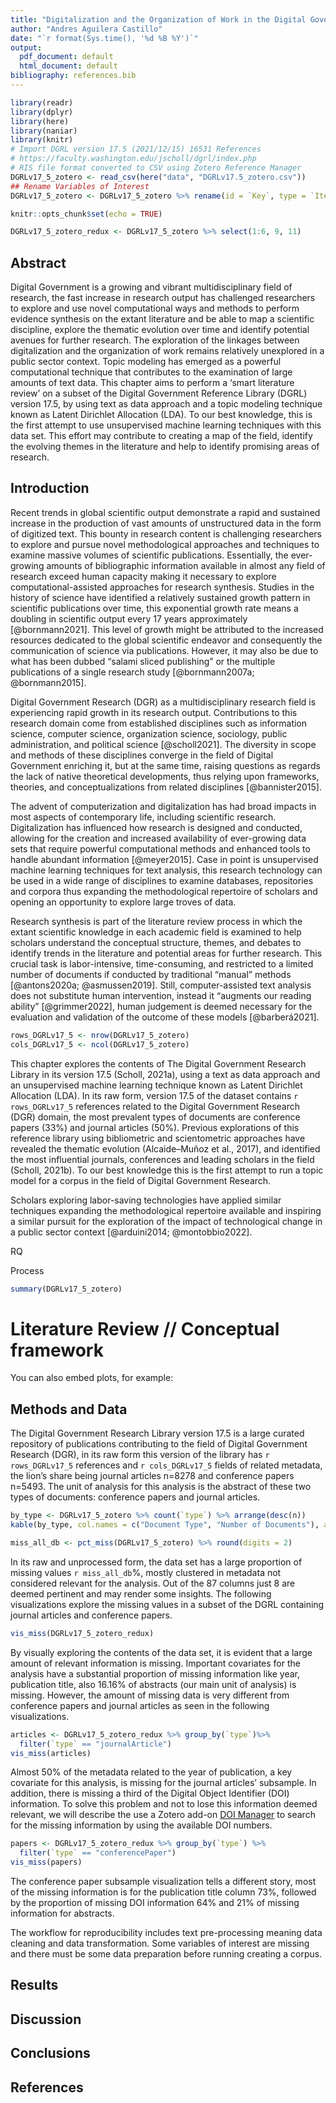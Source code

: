 ```yaml
---
title: "Digitalization and the Organization of Work in the Digital Government Research Library v17.5: A Structural Topic Model"
author: "Andres Aguilera Castillo"
date: "`r format(Sys.time(), '%d %B %Y')`"
output:
  pdf_document: default
  html_document: default
bibliography: references.bib
---
```


```r
library(readr)
library(dplyr)
library(here)
library(naniar)
library(knitr)
# Import DGRL version 17.5 (2021/12/15) 16531 References
# https://faculty.washington.edu/jscholl/dgrl/index.php 
# RIS file format converted to CSV using Zotero Reference Manager
DGRLv17_5_zotero <- read_csv(here("data", "DGRLv17.5_zotero.csv"))
## Rename Variables of Interest
DGRLv17_5_zotero <- DGRLv17_5_zotero %>% rename(id = `Key`, type = `Item Type`, year = `Publication Year`, author = `Author`, doc_title = `Title`, pub_title = `Publication Title`, abstract = `Abstract Note`)

```

```r
knitr::opts_chunk$set(echo = TRUE)
```

```r
DGRLv17_5_zotero_redux <- DGRLv17_5_zotero %>% select(1:6, 9, 11)
```

## Abstract

Digital Government is a growing and vibrant multidisciplinary field of research, the fast increase in research output has challenged researchers to explore and use novel computational ways and methods to perform evidence synthesis on the extant literature and be able to map a scientific discipline, explore the thematic evolution over time and identify potential avenues for further research. The exploration of the linkages between digitalization and the organization of work remains relatively unexplored in a public sector context. Topic modeling has emerged as a powerful computational technique that contributes to the examination of large amounts of text data. This chapter aims to perform a 'smart literature review' on a subset of the Digital Government Reference Library (DGRL) version 17.5, by using text as data approach and a topic modeling technique known as Latent Dirichlet Allocation (LDA). To our best knowledge, this is the first attempt to use unsupervised machine learning techniques with this data set. This effort may contribute to creating a map of the field, identify the evolving themes in the literature and help to identify promising areas of research.

## Introduction

Recent trends in global scientific output demonstrate a rapid and sustained increase in the production of vast amounts of unstructured data in the form of digitized text. This bounty in research content is challenging researchers to explore and pursue novel methodological approaches and techniques to examine massive volumes of scientific publications. Essentially, the ever-growing amounts of bibliographic information available in almost any field of research exceed human capacity making it necessary to explore computational-assisted approaches for research synthesis. Studies in the history of science have identified a relatively sustained growth pattern in scientific publications over time, this exponential growth rate means a doubling in scientific output every 17 years approximately [@bornmann2021]. This level of growth might be attributed to the increased resources dedicated to the global scientific endeavor and consequently the communication of science via publications. However, it may also be due to what has been dubbed "salami sliced publishing" or the multiple publications of a single research study [@bornmann2007a; @bornmann2015].

Digital Government Research (DGR) as a multidisciplinary research field is experiencing rapid growth in its research output. Contributions to this research domain come from established disciplines such as information science, computer science, organization science, sociology, public administration, and political science [@scholl2021]. The diversity in scope and methods of these disciplines converge in the field of Digital Government enriching it, but at the same time, raising questions as regards the lack of native theoretical developments, thus relying upon frameworks, theories, and conceptualizations from related disciplines [@bannister2015].

The advent of computerization and digitalization has had broad impacts in most aspects of contemporary life, including scientific research. Digitalization has influenced how research is designed and conducted, allowing for the creation and increased availability of ever-growing data sets that require powerful computational methods and enhanced tools to handle abundant information [@meyer2015]. Case in point is unsupervised machine learning techniques for text analysis, this research technology can be used in a wide range of disciplines to examine databases, repositories and corpora thus expanding the methodological repertoire of scholars and opening an opportunity to explore large troves of data.

Research synthesis is part of the literature review process in which the extant scientific knowledge in each academic field is examined to help scholars understand the conceptual structure, themes, and debates to identify trends in the literature and potential areas for further research. This crucial task is labor-intensive, time-consuming, and restricted to a limited number of documents if conducted by traditional "manual" methods [@antons2020a; @asmussen2019]. Still, computer-assisted text analysis does not substitute human intervention, instead it "augments our reading ability" [@grimmer2022], human judgement is deemed necessary for the evaluation and validation of the outcome of these models [@barberá2021].

```r
rows_DGRLv17_5 <- nrow(DGRLv17_5_zotero)
cols_DGRLv17_5 <- ncol(DGRLv17_5_zotero)
```

This chapter explores the contents of The Digital Government Research Library in its version 17.5 (Scholl, 2021a), using a text as data approach and an unsupervised machine learning technique known as Latent Dirichlet Allocation (LDA). In its raw form, version 17.5 of the dataset contains `r rows_DGRLv17_5` references related to the Digital Government Research (DGR) domain, the most prevalent types of documents are conference papers (33%) and journal articles (50%). Previous explorations of this reference library using bibliometric and scientometric approaches have revealed the thematic evolution (Alcaide--Muñoz et al., 2017), and identified the most influential journals, conferences and leading scholars in the field (Scholl, 2021b). To our best knowledge this is the first attempt to run a topic model for a corpus in the field of Digital Government Research.

Scholars exploring labor-saving technologies have applied similar techniques expanding the methodological repertoire available and inspiring a similar pursuit for the exploration of the impact of technological change in a public sector context [@arduini2014; @montobbio2022].

RQ

Process

```r
summary(DGRLv17_5_zotero)
```

# Literature Review // Conceptual framework

You can also embed plots, for example:

## Methods and Data

The Digital Government Research Library version 17.5 is a large curated repository of publications contributing to the field of Digital Government Research (DGR), in its raw form this version of the library has `r rows_DGRLv17_5` references and `r cols_DGRLv17_5` fields of related metadata, the lion's share being journal articles n=8278 and conference papers n=5493. The unit of analysis for this analysis is the abstract of these two types of documents: conference papers and journal articles.

```r
by_type <- DGRLv17_5_zotero %>% count(`type`) %>% arrange(desc(n))
kable(by_type, col.names = c("Document Type", "Number of Documents"), align = "cc", caption = "Table 1. Contents of DGRL v17.5 without pre-processing")
```

```r
miss_all_db <- pct_miss(DGRLv17_5_zotero) %>% round(digits = 2)
```

In its raw and unprocessed form, the data set has a large proportion of missing values `r miss_all_db`%, mostly clustered in metadata not considered relevant for the analysis. Out of the 87 columns just 8 are deemed pertinent and may render some insights. The following visualizations explore the missing values in a subset of the DGRL containing journal articles and conference papers. 

```r
vis_miss(DGRLv17_5_zotero_redux)

```

By visually exploring the contents of the data set, it is evident that a large amount of relevant information is missing. Important covariates for the analysis have a substantial proportion of missing information like year, publication title, also 16.16% of abstracts (our main unit of analysis) is missing. However, the amount of missing data is very different from conference papers and journal articles as seen in the following visualizations.

```r
articles <- DGRLv17_5_zotero_redux %>% group_by(`type`)%>%
  filter(`type` == "journalArticle")
vis_miss(articles)
```

Almost 50% of the metadata related to the year of publication, a key covariate for this analysis, is missing for the journal articles' subsample. In addition, there is missing a third of the Digital Object Identifier (DOI) information. To solve this problem and not to lose this information deemed relevant, we will describe the use a Zotero add-on [DOI Manager](https://github.com/bwiernik/zotero-shortdoi) to search for the missing information by using the available DOI numbers.

```r
papers <- DGRLv17_5_zotero_redux %>% group_by(`type`) %>%
  filter(`type` == "conferencePaper")
vis_miss(papers)
```
The conference paper subsample visualization tells a different story, most of the missing information is for the publication title column 73%, followed by the proportion of missing DOI information 64% and 21% of missing information for abstracts.



The workflow for reproducibility includes text pre-processing meaning data cleaning and data transformation. Some variables of interest are missing and there must be some data preparation before running creating a corpus.

## Results

## Discussion

## Conclusions

## References
